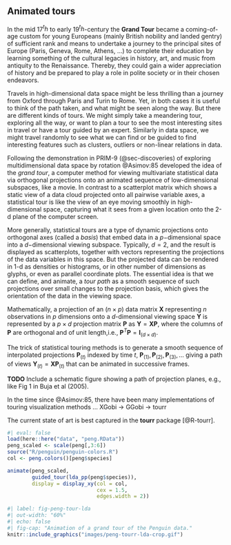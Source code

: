 ## Animated tours

In the mid 17$^th$  to early 19$^th$-century the **Grand Tour**
became a coming-of-age custom for young Europeans 
(mainly British nobility and landed gentry)
of sufficient rank and means to undertake a journey to the principal sites of Europe
(Paris, Geneva, Rome, Athens, ...) to complete their education by learning something of
the cultural legacies in history, art, and music from antiquity to the Renaissance.
Thereby, they could gain a wider appreciation of history and be prepared to play
a role in polite society or in their chosen endeavors.

Travels in high-dimensional data space might be less thrilling than a journey
from Oxford through Paris and Turin to Rome. Yet, in both cases it is useful to
think of the path taken, and what might be seen along the way.
But there are different kinds of tours. We might simply take a meandering tour,
exploring all the way, or want to plan a tour to see the most interesting 
sites in travel or have a tour guided by an expert.
Similarly in data space, we might travel randomly to see what we can find
or be guided to find interesting features such as clusters, outliers or non-linear relations in data.

Following the demonstration in PRIM-9 (@sec-discoveries) of exploring multidimensional
data space by rotation @Asimov:85 developed the idea of the _grand tour_,
a computer method for viewing multivariate statistical data via orthogonal projections onto an animated
sequence of low-dimensional subspaces, like a movie.
In contrast to a scatterplot matrix which shows a static view of a data cloud projected onto
all pairwise variable axes, a statistical tour is like the view of an eye moving smoothly in high-dimensional
space, capturing what it sees from a given location onto the 2-d plane of the computer screen.

More generally, statistical tours are a type of dynamic projections onto orthogonal axes (called a _basis_)
that embed data in a
$p$−dimensional space into a $d$−dimensional viewing subspace. Typically, $d=2$, and 
the result is displayed as scatterplots, together with vectors representing the projections of the data variables in this space.
But the projected data can be rendered in 1-d as densities or histograms, or in other number of dimensions as glyphs,
or even as parallel coordinate plots.
The essential idea is that we can define, and animate, a _tour path_ as a smooth sequence of such projections
over small changes to the projection basis, which gives the orientation of the data in the viewing space.

Mathematically, a projection of an $(n \times p)$ data matrix $\mathbf{X}$ representing $n$ observations in $p$
dimensions onto a $d$-dimensional viewing space $\mathbf{Y}$ is represented by a $p \times d$ projection matrix $\mathbf{P}$
as $\mathbf{Y} = \mathbf{X} \mathbf{P}$, where the columns of $\mathbf{P}$ are orthogonal and of unit length,i.e., 
$\mathbf{P}^T \mathbf{P} = \mathbf{I}_{(d \times d)}$.

The trick of statistical touring methods is to generate a smooth sequence of interpolated projections $\mathbf{P}_{(t)}$
indexed by time $t$, $\mathbf{P}_{(1)}, \mathbf{P}_{(2)}, \mathbf{P}_{(3)}, \dots$
giving a path of views $\mathbf{Y}_{(t)} = \mathbf{X} \mathbf{P}_{(t)}$ that can be animated in successive frames.

**TODO** Include a schematic figure showing a path of projection planes, e.g., like Fig 1 in Buja et al (2005).

In the time since @Asimov:85, there have been many implementations of touring visualization methods ...
XGobi -> GGobi -> tourr

The current state of art is best captured in the **tourr** package [@R-tourr]. 


```r
#| eval: false
load(here::here("data", "peng.RData"))
peng_scaled <- scale(peng[,3:6])
source("R/penguin/penguin-colors.R")
col <- peng.colors()[peng$species]

animate(peng_scaled, 
        guided_tour(lda_pp(peng$species)),
        display = display_xy(col = col,
                             cex = 1.5,
                             edges.width = 2))
```


::: {.content-visible unless-format="pdf"}
```r
#| label: fig-peng-tour-lda
#| out-width: "60%"
#| echo: false
#| fig-cap: "Animation of a grand tour of the Penguin data."
knitr::include_graphics("images/peng-tourr-lda-crop.gif")
```
:::
